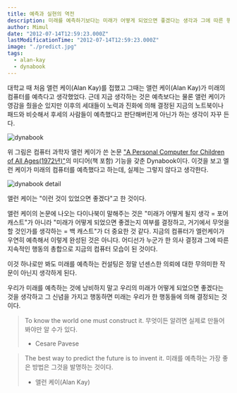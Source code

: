 ```yaml
---
title: 예측과 실현의 역전
description: 미래를 예측하기보다는 미래가 어떻게 되었으면 좋겠다는 생각과 그에 따른 행동을 하는데 집중하자는 의미의 글.
author: Mimul
date: "2012-07-14T12:59:23.000Z"
lastModificationTime: "2012-07-14T12:59:23.000Z"
image: "./predict.jpg"
tags:
  - alan-kay
  - dynabook
---
```

대학교 때 처음 앨런 케이(Alan Kay)를 접했고 그때는 앨런 케이(Alan Kay)가 미래의 컴퓨터를 예측다고 생각했었다. 근데 지금 생각하는 것은 예측보다는 물론 앨런 케이가 영감을 줬을순 있지만 이후의 세대들이 노력과 진화에 의해 결정된 지금의 노트북이나 패드와 비슷해서 후세의 사람들이 예측했다고 판단해버린게 아닌가 하는 생각이 자꾸 든다.

![dynabook](./dynabook-kids.gif)

위 그림은 컴퓨터 과학자 앨런 케이가 쓴 논문 ["A Personal Computer for Children of All Ages(1972년)"](http://www.vpri.org/pdf/hc_pers_comp_for_children.pdf)의 미디어(책 포함) 기능을 갖춘 Dynabook이다. 이것을 보고 엘런 케이가 미래의 컴퓨터를 예측했다고 하는데, 실제는 그렇지 않다고 생각한다.

![dynabook detail](./dynamic_book_detail.gif)

앨런 케이는 "이런 것이 있었으면 좋겠다"고 한 것이다.

앨런 케이의 논문에 나오는 다이나북이 말해주는 것은 "미래가 어떻게 될지 생각 = 포어 캐스트"가 아니라 "미래가 어떻게 되었으면 좋겠는지 여부를 결정하고, 거기에서 무엇을 할 것인가를 생각하는 = 백 캐스트"가 더 중요한 것 같다. 지금의 컴퓨터가 엘런케이가 우연히 예측해서 이렇게 완성된 것은 아니다. 어디선가 누군가 한 의사 결정과 그에 따른 지속적인 행동의 총합으로 지금의 컴퓨터 모습이 된 것이다.

이것 하나로만 봐도 미래를 예측하는 컨설팅은 정말 넌센스한 의뢰에 대한 무의미한 작문이 아닌지 생각하게 된다.

우리가 미래를 예측하는 것에 낭비하지 말고 우리의 미래가 어떻게 되었으면 좋겠다는 것을 생각하고 그 신념을 가지고 행동하면 미래는 우리가 한 행동들에 의해 결정되는 것이다.

> To know the world one must construct it.
> 무엇이든 알려면 실제로 만들어봐야만 알 수가 있다.
> - Cesare Pavese

> The best way to predict the future is to invent it.
> 미래를 예측하는 가장 좋은 방법은 그것을 발명하는 것이다.
> - 앨런 케이(Alan Kay)